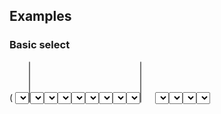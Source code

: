 
<PageTitle src="components/Form/Select" title="Select" />
<Subtitle />
<Description />
<Primary />
<ArgsTable story={PRIMARY_STORY} />
<Stories />

## Examples

### Basic select

<Canvas>
  <ThemeWrapper>
    <Looper
      list={variants}
      render={variant => (
        <Rhythm grouped py={3}>
          <FormComponentDemo initialValue="yellow" property="value" type="select">
            <Select options={options} variant={variant} />
          </FormComponentDemo>
        </Rhythm>
      )}
    />
  </ThemeWrapper>
</Canvas>

### Multiple select

<Canvas>
  <ThemeWrapper>
    <Looper
      list={variants}
      render={variant => (
        <Rhythm grouped py={3}>
          <FormComponentDemo initialValue={['yellow', 'blue']} property="values" type="select">
            <Select multiple label="Super fantastic label" options={options} variant={variant} />
          </FormComponentDemo>
        </Rhythm>
      )}
    />
  </ThemeWrapper>
</Canvas>

### Labeled select

<Canvas>
  <ThemeWrapper>
    <Looper
      list={variants}
      render={variant => (
        <Rhythm grouped py={3}>
          <FormComponentDemo initialValue="yellow" property="value" type="select">
            <Select label="Super fantastic label" options={options} variant={variant} />
          </FormComponentDemo>
        </Rhythm>
      )}
    />
  </ThemeWrapper>
</Canvas>

### Transitional labeled select

<Canvas>
  <ThemeWrapper>
    <Looper
      list={variants}
      render={variant => (
        <Rhythm grouped py={3}>
          <FormComponentDemo property="value" type="select">
            <Select transitional label="Super fantastic label" options={options} variant={variant} />
          </FormComponentDemo>
        </Rhythm>
      )}
    />
  </ThemeWrapper>
</Canvas>

### Transitional labeled select with icons

<Canvas>
  <ThemeWrapper>
    <Looper
      list={variants}
      render={variant => (
        <Rhythm grouped py={3}>
          <FormComponentDemo property="value" type="select">
            <Select
              transitional
              iconAfter={<TimesIcon size={8} />}
              iconBefore={SearchIcon}
              label="Super fantastic label"
              options={options}
              variant={variant}
            />
          </FormComponentDemo>
        </Rhythm>
      )}
    />
  </ThemeWrapper>
</Canvas>

### Select with placeholder

<Canvas>
  <ThemeWrapper>
    <Looper
      list={variants}
      render={variant => (
        <Rhythm grouped py={3}>
          <FormComponentDemo property="value" type="select">
            <Select
              label="Super fantastic label"
              options={options}
              placeholder={{ label: 'Choose a color' }}
              variant={variant}
            />
          </FormComponentDemo>
        </Rhythm>
      )}
    />
  </ThemeWrapper>
</Canvas>

### Select with separate list and view placeholder

<Canvas>
  <ThemeWrapper>
    <Looper
      list={variants}
      render={variant => (
        <Rhythm grouped py={3}>
          <FormComponentDemo property="value" type="select">
            <Select
              transitional
              label="Super fantastic label"
              options={options}
              placeholder={{ optionLabel: '(None)', label: 'Choose a color' }}
              variant={variant}
            />
          </FormComponentDemo>
        </Rhythm>
      )}
    />
  </ThemeWrapper>
</Canvas>

### Select with list placeholder only

<Canvas>
  <ThemeWrapper>
    <Looper
      list={variants}
      render={variant => (
        <Rhythm grouped py={3}>
          <FormComponentDemo property="value" type="select">
            <Select
              transitional
              label="Super fantastic label"
              options={options}
              placeholder={{ optionLabel: '(None)', label: undefined }}
              variant={variant}
            />
          </FormComponentDemo>
        </Rhythm>
      )}
    />
  </ThemeWrapper>
</Canvas>

### Select with disabled placeholder

<Canvas>
  <ThemeWrapper>
    <Looper
      list={variants}
      render={variant => (
        <Rhythm grouped py={3}>
          <FormComponentDemo property="value" type="select">
            <Select
              transitional
              label="Super fantastic label"
              options={options}
              placeholder={{ label: 'Choose a color', disabled: true }}
              variant={variant}
            />
          </FormComponentDemo>
        </Rhythm>
      )}
    />
  </ThemeWrapper>
</Canvas>

### Read only select

<Canvas>
  <ThemeWrapper>
    <Looper
      list={variants}
      render={variant => (
        <Rhythm grouped py={3}>
          <FormComponentDemo initialValue="yellow" property="value" type="select">
            <Select readOnly label="Super fantastic label" options={options} variant={variant} />
          </FormComponentDemo>
        </Rhythm>
      )}
    />
  </ThemeWrapper>
</Canvas>

### Read only multiple select

<Canvas>
  <ThemeWrapper>
    <Looper
      list={variants}
      render={variant => (
        <Rhythm grouped py={3}>
          <FormComponentDemo initialValue={['yellow', 'blue']} property="values" type="select">
            <Select multiple readOnly label="Super fantastic label" options={options} variant={variant} />
          </FormComponentDemo>
        </Rhythm>
      )}
    />
  </ThemeWrapper>
</Canvas>

### Disabled select

<Canvas>
  <ThemeWrapper>
    <Looper
      list={variants}
      render={variant => (
        <Rhythm grouped py={3}>
          <FormComponentDemo initialValue="yellow" property="value" type="select">
            <Select disabled label="Super fantastic label" options={options} variant={variant} />
          </FormComponentDemo>
        </Rhythm>
      )}
    />
  </ThemeWrapper>
</Canvas>

### Danger select

<Canvas>
  <ThemeWrapper>
    <Looper
      list={variants}
      render={variant => (
        <Rhythm grouped py={3}>
          <FormComponentDemo initialValue="yellow" property="value" type="select">
            <Select transitional label="Super fantastic label" options={options} validity="danger" variant={variant} />
          </FormComponentDemo>
        </Rhythm>
      )}
    />
  </ThemeWrapper>
</Canvas>

### Warning select

<Canvas>
  <ThemeWrapper>
    <Looper
      list={variants}
      render={variant => (
        <Rhythm grouped py={3}>
          <FormComponentDemo initialValue="yellow" property="value" type="select">
            <Select transitional label="Super fantastic label" options={options} validity="warning" variant={variant} />
          </FormComponentDemo>
        </Rhythm>
      )}
    />
  </ThemeWrapper>
</Canvas>

### Success select

<Canvas>
  <ThemeWrapper>
    <Looper
      list={variants}
      render={variant => (
        <Rhythm grouped py={3}>
          <FormComponentDemo initialValue="yellow" property="value" type="select">
            <Select transitional label="Super fantastic label" options={options} validity="success" variant={variant} />
          </FormComponentDemo>
        </Rhythm>
      )}
    />
  </ThemeWrapper>
</Canvas>

### Contrast select

<Canvas contrast>
  <ThemeWrapper>
    <Looper
      list={variants}
      render={variant => (
        <Rhythm grouped py={3}>
          <FormComponentDemo initialValue="yellow" property="value" type="select">
            <Select
              contrast
              id="demo-contrast-select"
              label="Super fantastic label"
              options={options}
              variant={variant}
            />
          </FormComponentDemo>
        </Rhythm>
      )}
    />
  </ThemeWrapper>
</Canvas>

## Notifications

<Canvas>
  <ThemeWrapper>
    <Looper
      list={variants}
      render={variant => (
        <Looper
          list={['success', 'danger', 'warning', 'primary', 'neutral']}
          render={level => (
            <Rhythm grouped mb={4}>
              <FormComponentDemo initialValue="yellow" property="value" type="select">
                <NotifiedSelect
                  label="Super fantastic label"
                  level={level}
                  notification={`This is an example ${level} notification.`}
                  options={options}
                  variant={variant}
                />
              </FormComponentDemo>
            </Rhythm>
          )}
        />
      )}
    />
  </ThemeWrapper>
</Canvas>
